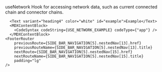 

<MDXLayout>
  <MDXContentSection>
      <Text variant="heading4" color="white" id="use-network">useNetwork</Text>
      <MDXContentBlock id="get-started">
        Hook for accessing network data, such as current connected chain and connector chains.
        <CodeSyntax codeString={USE_NETWORK} codeType={"app"} />
      </MDXContentBlock>

      <Text variant="heading4" color="white" id="example">Example</Text>
      <MDXContentBlock>
        <CodeSyntax codeString={USE_NETWORK_EXAMPLE} codeType={"app"} />
      </MDXContentBlock>
    <FooterRouter
        previousRoute={SIDE_BAR_NAVIGATION[5].nestedNav[13].href}
        previousRouteName={SIDE_BAR_NAVIGATION[5].nestedNav[13].title}
        nextRoute={SIDE_BAR_NAVIGATION[5].nestedNav[15].href}
        nextRouteName={SIDE_BAR_NAVIGATION[5].nestedNav[15].title}
        padding="lg"
    />

  </MDXContentSection>
  <MDXToCSection data={USE_NETWORK_TOC}/>
</MDXLayout>

